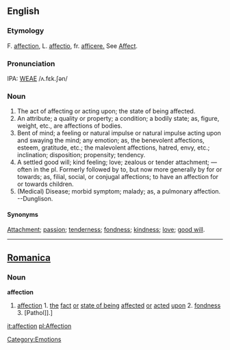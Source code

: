 ==English==
===Etymology===
F. [[affection]], L. [[affectio]], fr. [[afficere.]]  See [[Affect]].

===Pronunciation===
IPA: [[WEAE]] /ʌ.fɛk.ʃən/

===Noun===
# The act of affecting or acting upon; the state of being  affected.
# An attribute; a quality or property; a condition; a bodily state; as, figure, weight, etc., are affections of bodies.
# Bent of mind; a feeling or natural impulse or natural impulse acting upon and swaying the mind; any emotion; as, the benevolent affections, esteem, gratitude, etc.; the malevolent affections, hatred, envy, etc.; inclination; disposition; propensity; tendency.
# A settled good will; kind feeling; love; zealous or tender attachment; &mdash; often in the pl. Formerly followed by to, but now more generally by for or towards; as, filial, social, or conjugal affections; to have an affection for or towards children.
# (Medical) Disease; morbid symptom; malady; as, a pulmonary affection. --Dunglison.

====Synonyms====
[[Attachment]]; [[passion]]; [[tenderness]]; [[fondness]]; [[kindness]]; [[love]]; [[good will]].
----

==[[Romanica]]==
===Noun===
<b>affection</b>
#[[affection]] 1. [[the]] [[fact]] [[or]] [[state of being]] [[affected]] [[or]] [[acted]] [[upon]] 2. [[fondness]] 3. [Pathol]].]

[[Category:Emotions]]

[[it:affection]]
[[pl:Affection]]